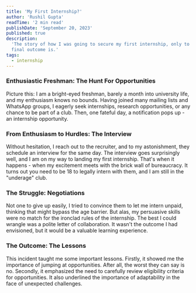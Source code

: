 ```yaml
---
title: 'My First Internship?'
author: 'Rushil Gupta'
readTime: '2 min read'
publishDate: 'September 20, 2023'
published: true
description:
  'The story of how I was going to secure my first internship, only to be thwarted by my age? Read more to know what actually happened and what the
  final outcome is.'
tags:
  - internship
---
```


<BlogInfo frontmatter={frontmatter} />

### Enthusiastic Freshman: The Hunt For Opportunities

Picture this: I am a bright-eyed freshman, barely a month into university life, and my enthusiasm knows no bounds. Having joined many mailing lists
and WhatsApp groups, I eagerly seek internships, research opportunities, or any chance to be part of a club. Then, one fateful day, a notification
pops up - an internship opportunity.

### From Enthusiasm to Hurdles: The Interview

Without hesitation, I reach out to the recruiter, and to my astonishment, they schedule an interview for the same day. The interview goes surprisingly
well, and I am on my way to landing my first internship. That's when it happens - when my excitement meets with the brick wall of bureaucracy. It
turns out you need to be 18 to legally intern with them, and I am still in the "underage" club.

### The Struggle: Negotiations

Not one to give up easily, I tried to convince them to let me intern unpaid, thinking that might bypass the age barrier. But alas, my persuasive
skills were no match for the ironclad rules of the internship. The best I could wrangle was a polite letter of collaboration. It wasn't the outcome I
had envisioned, but it would be a valuable learning experience.

### The Outcome: The Lessons

This incident taught me some important lessons. Firstly, it showed me the importance of jumping at opportunities. After all, the worst they can say is
no. Secondly, it emphasized the need to carefully review eligibility criteria for opportunities. It also underlined the importance of adaptability in
the face of unexpected challenges.
